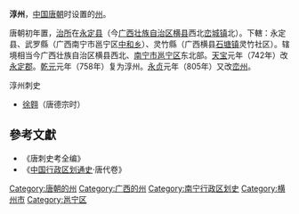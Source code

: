 '''淳州'''，[[中国|中国]][[唐朝|唐朝]]时设置的[[州|州]]。

唐朝初年置，[[治所|治所]]在[[永定县_(唐朝)|永定县]]（今[[广西壮族自治区|广西壮族自治区]][[横县|横县]]西北[[峦城镇|峦城镇]]北）。下轄：永定县、武罗縣（广西南宁市邕宁区[[中和镇_(南宁市)|中和乡]]）、灵竹縣（广西横县[[石塘镇_(横县)|石塘镇]]灵竹社区）。辖境相当今广西壮族自治区横县西北、[[南宁市|南宁市]][[邕宁区|邕宁区]]东北部。[[天宝_(唐朝)|天宝]]元年（742年）改[[永定郡|永定郡]]。[[乾元_(唐朝)|乾元]]元年（758年）复为淳州。[[永貞_(唐朝)|永贞]]元年（805年）又改[[峦州|峦州]]。
;淳州刺史
* [[徐翱|徐翱]]（唐德宗时）
==參考文獻==
*《唐刺史考全编》
*《[[中国行政区划通史|中国行政区划通史]]·唐代卷》

{{唐朝行政區劃|nocat}}
{{唐朝行政区划小作品}}
{{DEFAULTSORT:C}}
[[Category:唐朝的州|Category:唐朝的州]]
[[Category:广西的州|Category:广西的州]]
[[Category:南宁行政区划史|Category:南宁行政区划史]]
[[Category:横州市|Category:横州市]]
[[Category:邕宁区|Category:邕宁区]]